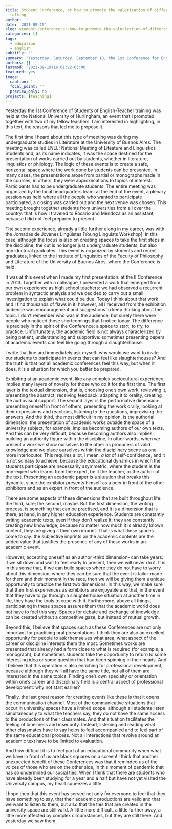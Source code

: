 ```yaml
---
title: Student Conference, or how to promote the valorization of different ways of
  talking
author: ''
date: '2021-09-19'
slug: student-conference-or-how-to-promote-the-valorization-of-different-ways-of-talking
categories: []
tags: 
  - education
  - english
subtitle: ''
summary: 'Yesterday, Saturday, September 18, the 1st Conference for English Students was held at the National University of Hurlingham. In this text I present some of my motivations to organize it.'
authors: []
lastmod: '2021-09-19T16:01:22-03:00'
featured: yes
image:
  caption: ''
  focal_point: ''
  preview_only: no
projects: [teaching]
---
```

Yesterday the 1st Conference of Students of English-Teacher training was held at the National University of Hurlingham, an event that I promoted together with two of my fellow teachers. I am interested in highlighting, in this text, the reasons that led me to propose it.

The first time I heard about this type of meeting was during my undergraduate studies in Literature at the University of Buenos Aires. The meeting was called ENEL: National Meeting of Liteature and Linguistics Students and, as its name indicates, it was the space destined for the presentation of works carried out by students, whether in literature, linguistics or philology. The logic of these events is to create a safe, horizontal space where the work done by students can be presented. In many cases, the presentations arose from partial or monographs made in the courses; in others, they were approximations to topics of interest. Participants had to be undergraduate students. The entire meeting was organized by the local headquarters team: at the end of the event, a plenary session was held where all the people who wanted to participate participated, a closing was carried out and the next venue was chosen. This meeting brought together students from universities from all over the country: that is how I traveled to Rosario and Mendoza as an assistant, because I did not feel prepared to present.

The second experience, already a little further along in my career, was with the Jornadas de Jovenes Lingüistas [Young Linguists Workshop]. In this case, although the focus is also on creating spaces to take the first steps in the discipline, the cut is no longer just undergraduate students, but also non-doctoral graduates. This event is organized by students and recent graduates, linked to the Institute of Linguistics of the Faculty of Philosophy and Literature of the University of Buenos Aires, where the Conference is held.

It was at this event when I made my first presentation: at the II Conference in 2013. Together with a colleague, I presented a work that emerged from our own experience as high school teachers: we had observed a recurrent problem in syntactic analysis and we decided to carry out a small investigation to explain what could be due. Today I think about that work and I find thousands of flaws in it; however, all I received from the exhibition audience was encouragement and suggestions to keep thinking about the topic. I don't remember who was in the audience, but surely there were people who noticed those shortcomings that I notice today. The difference is precisely in the spirit of the Conference: a space to start, to try, to practice. Unfortunately, the academic field is not always characterized by being patient, understanding and supportive: sometimes presenting papers at academic events can feel like going through a slaughterhouse.

I write that line and immediately ask myself: why would we want to invite our students to participate in events that can feel like slaughterhouses? And the truth is that not all academic conferences feel this way, but when it does, it is a situation for which you better be prepared.

Exhibiting at an academic event, like any complex sociocultural experience, implies many layers of novelty for those who do it for the first time. The first layer is the textual dimension, that is, choosing one's own work, reviewing it, presenting the abstract, receiving feedback, adapting it to orality, creating the audiovisual support. The second layer is the performative dimension: presenting oneself in front of others, presenting the work orally, looking at their expressions and reactions, listening to the questions, improvising the answers. And the third, the most difficult in my opinion, is the authorial dimension: the presentation of academic works outside the space of a university subject, for example, implies becoming authors of our own texts. And this can be very difficult, because becoming authors also implies building an authority figure within the discipline; In other words, when we present a work we show ourselves to the other as producers of valid knowledge and we place ourselves within the disciplinary scene as one more interlocutor. This requires a lot, I mean, *a lot* of self-confidence, and it is not so easy to achieve, because the educational dynamics in which the students participate are necessarily asymmetric, where the student is the non-expert who learns from the expert, be it the teacher, or the author of the text. Presenting an academic paper is a situation that breaks this dynamic, since the exhibitor presents himself as a peer in front of the other exhibitors and as an expert in front of the audience.

There are some aspects of these dimensions that are built throughout life: the third, sure; the second, maybe. But the first dimension, the writing process, is something that can be practised, and it is a dimension that is there, at hand, in any higher education experience. Students are constantly writing academic texts, even if they don't realize it; they are constantly creating new knowledge, because no matter how much it is already known content, they are giving it their own imprint. That is what these spaces come to say: the subjective imprints on the academic contents are the added value that justifies the presence of any of these works in an academic event.

However, accepting oneself as an author -third dimension- can take years: if we sit down and wait to feel ready to present, then we will never do it. It is in this sense that, if we can build spaces where they do not have to worry about this dimension, where they can be sure that the event is tailor-made for them and their moment in the race, then we will be giving them a unique opportunity to practice the first two dimensions. In this way, we make sure that their first experiences as exhibitors are enjoyable and that, in the event that they have to go through a slaughterhouse situation at another time in life, they have the tools to cope with it. Furthermore, above all things, participating in these spaces assures them that the academic world does not have to feel this way. Spaces for debate and exchange of knowledge can be created without a competitive gaze, but instead of mutual growth.

Beyond this, I believe that spaces such as these Conferences are not only important for practicing oral presentations. I think they are also an excellent opportunity for people to ask themselves what area, what aspect of the career or discipline interests them the most. Sometimes works are presented that already had a form close to what is required (for example, a monograph), but sometimes students take the opportunity to return to some interesting idea or some question that had been spinning in their heads. And I believe that this operation is also enriching for professional development, because although they will all have the same title, not all of them are interested in the same topics. Finding one's own specialty or orientation within one's career and disciplinary field is a central aspect of professional development: why not start earlier?

Finally, the last great reason for creating events like these is that it opens the communication channel. Most of the communicative situations that occur in university spaces have a limited scope: although all students listen simultaneously to what the teachers say, they do not have the same access to the productions of their classmates. And that situation facilitates the feeling of loneliness and insecurity. Instead, listening and reading what other classmates have to say helps to feel accompanied and to feel part of the same educational process. Not all interactions that revolve around an academic text have to be limited to evaluation.

And how difficult it is to feel part of an educational community when what we have in front of us are black squares on a screen! I think that another unexpected benefit of these Conferences was that it reminded us of the voices of those who are on the other side, in this moment of pandemic that has so undermined our social ties. When I think that there are students who have already been studying for a year and a half but have not yet visited the University campus, my heart squeezes a little.

I hope then that this event has served not only for everyone to feel that they have something to say, that their academic productions are valid and that we want to listen to them, but also that the ties that are created in the university space are still valid. A little more difficult, a little further away, a little more affected by complex circumstances, but they are still there. And yesterday we saw them.